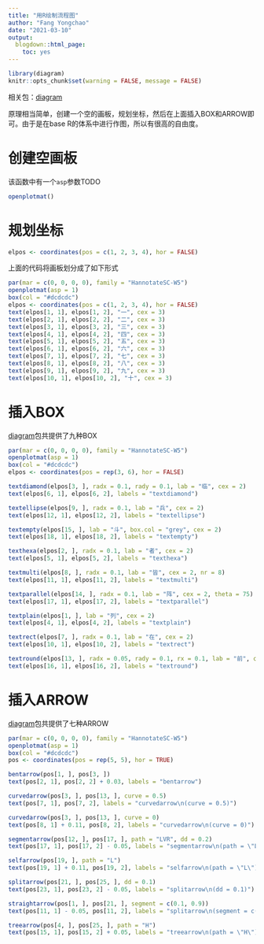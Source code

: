 ```yaml
---
title: "用R绘制流程图"
author: "Fang Yongchao"
date: "2021-03-10"
output:
  blogdown::html_page:
    toc: yes
---
```


```r
library(diagram)
knitr::opts_chunk$set(warning = FALSE, message = FALSE)
```

相关包：[diagram](https://mirrors.tuna.tsinghua.edu.cn/CRAN/web/packages/diagram/index.html)

原理相当简单，创建一个空的画板，规划坐标，然后在上面插入BOX和ARROW即可。由于是在base R的体系中进行作图，所以有很高的自由度。

# 创建空画板

该函数中有一个`asp`参数TODO

```r
openplotmat()
```

# 规划坐标

```r
elpos <- coordinates(pos = c(1, 2, 3, 4), hor = FALSE)
```

上面的代码将画板划分成了如下形式

```r
par(mar = c(0, 0, 0, 0), family = "HannotateSC-W5")
openplotmat(asp = 1)
box(col = "#dcdcdc")
elpos <- coordinates(pos = c(1, 2, 3, 4), hor = FALSE)
text(elpos[1, 1], elpos[1, 2], "一", cex = 3)
text(elpos[2, 1], elpos[2, 2], "二", cex = 3)
text(elpos[3, 1], elpos[3, 2], "三", cex = 3)
text(elpos[4, 1], elpos[4, 2], "四", cex = 3)
text(elpos[5, 1], elpos[5, 2], "五", cex = 3)
text(elpos[6, 1], elpos[6, 2], "六", cex = 3)
text(elpos[7, 1], elpos[7, 2], "七", cex = 3)
text(elpos[8, 1], elpos[8, 2], "八", cex = 3)
text(elpos[9, 1], elpos[9, 2], "九", cex = 3)
text(elpos[10, 1], elpos[10, 2], "十", cex = 3)
```

# 插入BOX

[diagram](https://mirrors.tuna.tsinghua.edu.cn/CRAN/web/packages/diagram/index.html)包共提供了九种BOX

```r
par(mar = c(0, 0, 0, 0), family = "HannotateSC-W5")
openplotmat(asp = 1)
box(col = "#dcdcdc")
elpos <- coordinates(pos = rep(3, 6), hor = FALSE)

textdiamond(elpos[3, ], radx = 0.1, rady = 0.1, lab = "临", cex = 2)
text(elpos[6, 1], elpos[6, 2], labels = "textdiamond")

textellipse(elpos[9, ], radx = 0.1, lab = "兵", cex = 2)
text(elpos[12, 1], elpos[12, 2], labels = "textellipse")

textempty(elpos[15, ], lab = "斗", box.col = "grey", cex = 2)
text(elpos[18, 1], elpos[18, 2], labels = "textempty")

texthexa(elpos[2, ], radx = 0.1, lab = "者", cex = 2)
text(elpos[5, 1], elpos[5, 2], labels = "texthexa")

textmulti(elpos[8, ], radx = 0.1, lab = "皆", cex = 2, nr = 8)
text(elpos[11, 1], elpos[11, 2], labels = "textmulti")

textparallel(elpos[14, ], radx = 0.1, lab = "阵", cex = 2, theta = 75)
text(elpos[17, 1], elpos[17, 2], labels = "textparallel")

textplain(elpos[1, ], lab = "列", cex = 2)
text(elpos[4, 1], elpos[4, 2], labels = "textplain")

textrect(elpos[7, ], radx = 0.1, lab = "在", cex = 2)
text(elpos[10, 1], elpos[10, 2], labels = "textrect")

textround(elpos[13, ], radx = 0.05, rady = 0.1, rx = 0.1, lab = "前", cex = 2)
text(elpos[16, 1], elpos[16, 2], labels = "textround")
```


# 插入ARROW

[diagram](https://mirrors.tuna.tsinghua.edu.cn/CRAN/web/packages/diagram/index.html)包共提供了七种ARROW

```r
par(mar = c(0, 0, 0, 0), family = "HannotateSC-W5")
openplotmat(asp = 1)
box(col = "#dcdcdc")
pos <- coordinates(pos = rep(5, 5), hor = TRUE)

bentarrow(pos[1, ], pos[3, ])
text(pos[2, 1], pos[2, 2] + 0.03, labels = "bentarrow")

curvedarrow(pos[3, ], pos[13, ], curve = 0.5)
text(pos[7, 1], pos[7, 2], labels = "curvedarrow\n(curve = 0.5)")

curvedarrow(pos[3, ], pos[13, ], curve = 0)
text(pos[8, 1] + 0.11, pos[8, 2], labels = "curvedarrow\n(curve = 0)")

segmentarrow(pos[12, ], pos[17, ], path = "LVR", dd = 0.2)
text(pos[17, 1], pos[17, 2] - 0.05, labels = "segmentarrow\n(path = \"LVR\")")

selfarrow(pos[19, ], path = "L")
text(pos[19, 1] + 0.11, pos[19, 2], labels = "selfarrow\n(path = \"L\")")

splitarrow(pos[21, ], pos[25, ], dd = 0.1)
text(pos[23, 1], pos[23, 2] - 0.05, labels = "splitarrow\n(dd = 0.1)")

straightarrow(pos[1, ], pos[21, ], segment = c(0.1, 0.9))
text(pos[11, 1] - 0.05, pos[11, 2], labels = "splitarrow\n(segment = c(0.1, 0.9))", srt = 90)

treearrow(pos[4, ], pos[25, ], path = "H")
text(pos[15, 1], pos[15, 2] + 0.05, labels = "treearrow\n(path = \"H\")")
```





